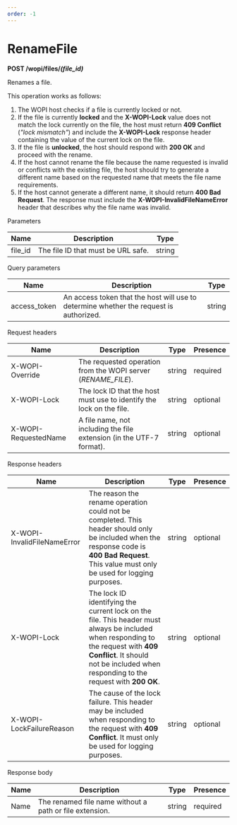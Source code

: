 ```yaml
---
order: -1
---
```

# [](/editors/wopi/restapi)RenameFile

**POST /wopi/files/*(file\_id)***

Renames a file.

This operation works as follows:

1. The WOPI host checks if a file is currently locked or not.
2. If the file is currently **locked** and the **X-WOPI-Lock** value does not match the lock currently on the file, the host must return **409 Conflict** (*"lock mismatch"*) and include the **X-WOPI-Lock** response header containing the value of the current lock on the file.
3. If the file is **unlocked**, the host should respond with **200 OK** and proceed with the rename.
4. If the host cannot rename the file because the name requested is invalid or conflicts with the existing file, the host should try to generate a different name based on the requested name that meets the file name requirements.
5. If the host cannot generate a different name, it should return **400 Bad Request**. The response must include the **X-WOPI-InvalidFileNameError** header that describes why the file name was invalid.

Parameters

| Name     | Description                        | Type   |
| -------- | ---------------------------------- | ------ |
| file\_id | The file ID that must be URL safe. | string |

Query parameters

| Name          | Description                                                                            | Type   |
| ------------- | -------------------------------------------------------------------------------------- | ------ |
| access\_token | An access token that the host will use to determine whether the request is authorized. | string |

Request headers

| Name                 | Description                                                          | Type   | Presence |
| -------------------- | -------------------------------------------------------------------- | ------ | -------- |
| X-WOPI-Override      | The requested operation from the WOPI server (*RENAME\_FILE*).       | string | required |
| X-WOPI-Lock          | The lock ID that the host must use to identify the lock on the file. | string | optional |
| X-WOPI-RequestedName | A file name, not including the file extension (in the UTF-7 format). | string | optional |

Response headers

| Name                        | Description                                                                                                                                                                                                               | Type   | Presence |
| --------------------------- | ------------------------------------------------------------------------------------------------------------------------------------------------------------------------------------------------------------------------- | ------ | -------- |
| X-WOPI-InvalidFileNameError | The reason the rename operation could not be completed. This header should only be included when the response code is **400 Bad Request**. This value must only be used for logging purposes.                             | string | optional |
| X-WOPI-Lock                 | The lock ID identifying the current lock on the file. This header must always be included when responding to the request with **409 Conflict**. It should not be included when responding to the request with **200 OK**. | string | optional |
| X-WOPI-LockFailureReason    | The cause of the lock failure. This header may be included when responding to the request with **409 Conflict**. It must only be used for logging purposes.                                                               | string | optional |

Response body

| Name | Description                                             | Type   | Presence |
| ---- | ------------------------------------------------------- | ------ | -------- |
| Name | The renamed file name without a path or file extension. | string | required |
